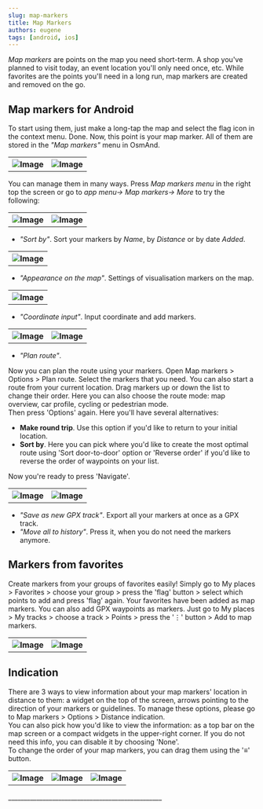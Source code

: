 ```yaml
---
slug: map-markers
title: Map Markers
authors: eugene
tags: [android, ios]
---
```


*Map markers* are points on the map you need short-term. A shop you've planned to visit today, an event location you'll only need once, etc. While favorites are the points you'll need in a long run, map markers are created and removed on the go.

<!--truncate-->
 
## Map markers for Android
To start using them, just make a long-tap the map and select the flag icon in the context menu. Done. Now, this point is your map marker. All of them are stored in the *"Map markers"* menu in OsmAnd.  

<table class="blogimage">
  <tr>
    <th><img src={require('./mm1.jpg').default} alt="Image"/></th>
    <th><img src={require('./mm2.jpg').default} alt="Image"/></th>
        </tr>
</table> 

You can manage them in many ways. Press *Map markers menu* in the right top the screen or go to *app menu-> Map markers-> More* to try the following:  

<table class="blogimage">
  <tr>
    <th><img src={require('./mm3.jpg').default} alt="Image"/></th>
    <th><img src={require('./mm4.jpg').default} alt="Image"/></th>
        </tr>
</table> 

- *"Sort by"*. Sort your markers by *Name*, by *Distance* or by date *Added*.

<table class="blogimage">
  <tr>
    <th><img src={require('./mm5.jpg').default} alt="Image"/></th>
        </tr>
</table> 

- *"Appearance on the map"*. Settings of visualisation markers on the map.

<table class="blogimage">
  <tr>
    <th><img src={require('./mm6.jpg').default} alt="Image"/></th>
        </tr>
</table> 

- *"Coordinate input"*. Input coordinate and add markers.

<table class="blogimage">
  <tr>
    <th><img src={require('./mm7.jpg').default} alt="Image"/></th>
    <th><img src={require('./mm8.jpg').default} alt="Image"/></th>
        </tr>
</table> 

- *"Plan route"*.

Now you can plan the route using your markers. Open Map markers > Options > Plan route. Select the markers that you need. You can also start a route from your current location. Drag markers up or down the list to change their order. Here you can also choose the route mode: map overview, car profile, cycling or pedestrian mode.  
Then press 'Options' again. Here you'll have several alternatives:   

- **Make round trip**. Use this option if you'd like to return to your initial location.
- **Sort by**. Here you can pick where you'd like to create the most optimal route using 'Sort door-to-door' option or 'Reverse order' if you'd like to reverse the order of waypoints on your list.

Now you're ready to press 'Navigate'.  

<table class="blogimage">
  <tr>
    <th><img src={require('./plan_route_1.jpg').default} alt="Image"/></th>
    <th><img src={require('./plan_route_2.jpg').default} alt="Image"/></th>
        </tr>
</table> 

- *"Save as new GPX track"*. Export all your markers at once as a GPX track.
- *"Move all to history"*. Press it, when you do not need the markers anymore.

## Markers from favorites  
Create markers from your groups of favorites easily! Simply go to My places > Favorites > choose your group > press the 'flag' button > select which points to add and press 'flag' again.  Your favorites have been added as map markers. You can also add GPX waypoints as markers. Just go to My places > My tracks > choose a track > Points > press the '⋮' button > Add to map markers.  

<table class="blogimage">
  <tr>
    <th><img src={require('./markers-f-1.jpg').default} alt="Image"/></th>
    <th><img src={require('./markers-f-2.jpg').default} alt="Image"/></th>
        </tr>
</table> 

## Indication  
There are 3 ways to view information about your map markers' location in distance to them: a widget on the top of the screen, arrows pointing to the direction of your markers or guidelines.
To manage these options, please go to Map markers > Options > Distance indication.  
You can also pick how you'd like to view the information: as a top bar on the map screen or a compact widgets in the upper-right corner. If you do not need this info, you can disable it by choosing 'None'.  
To change the order of your map markers, you can drag them using the '≡' button.  

<table class="blogimage">
  <tr>
    <th><img src={require('./indic_1.jpg').default} alt="Image"/></th>
    <th><img src={require('./indic_2.jpg').default} alt="Image"/></th>
    <th><img src={require('./indic_3.jpg').default} alt="Image"/></th>
    </tr>
</table> 
_________________________________________________

<LinksTelegram/>
<AndroidStore/>